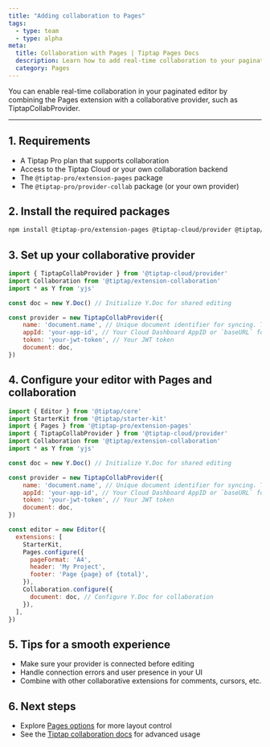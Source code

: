 ```yaml
---
title: "Adding collaboration to Pages"
tags:
  - type: team
  - type: alpha
meta:
  title: Collaboration with Pages | Tiptap Pages Docs
  description: Learn how to add real-time collaboration to your paginated editor using the Pages extension.
  category: Pages
---
```



You can enable real-time collaboration in your paginated editor by combining the Pages extension with a collaborative provider, such as TiptapCollabProvider.

<CodeDemo isPro src="https://deploy-preview-369--tiptap-pro.netlify.app/preview/extensions/pagescollaboration" />

---

## 1. Requirements
- A Tiptap Pro plan that supports collaboration
- Access to the Tiptap Cloud or your own collaboration backend
- The `@tiptap-pro/extension-pages` package
- The `@tiptap-pro/provider-collab` package (or your own provider)

## 2. Install the required packages

```bash
npm install @tiptap-pro/extension-pages @tiptap-cloud/provider @tiptap/extension-collaboration
```

## 3. Set up your collaborative provider

```js
import { TiptapCollabProvider } from '@tiptap-cloud/provider'
import Collaboration from '@tiptap/extension-collaboration'
import * as Y from 'yjs'

const doc = new Y.Doc() // Initialize Y.Doc for shared editing

const provider = new TiptapCollabProvider({
    name: 'document.name', // Unique document identifier for syncing. This is your document name.
    appId: 'your-app-id', // Your Cloud Dashboard AppID or `baseURL` for on-premises
    token: 'your-jwt-token', // Your JWT token
    document: doc,
})

```

## 4. Configure your editor with Pages and collaboration

```js
import { Editor } from '@tiptap/core'
import StarterKit from '@tiptap/starter-kit'
import { Pages } from '@tiptap-pro/extension-pages'
import { TiptapCollabProvider } from '@tiptap-cloud/provider'
import Collaboration from '@tiptap/extension-collaboration'
import * as Y from 'yjs'

const doc = new Y.Doc() // Initialize Y.Doc for shared editing

const provider = new TiptapCollabProvider({
    name: 'document.name', // Unique document identifier for syncing. This is your document name.
    appId: 'your-app-id', // Your Cloud Dashboard AppID or `baseURL` for on-premises
    token: 'your-jwt-token', // Your JWT token
    document: doc,
})

const editor = new Editor({
  extensions: [
    StarterKit,
    Pages.configure({
      pageFormat: 'A4',
      header: 'My Project',
      footer: 'Page {page} of {total}',
    }),
    Collaboration.configure({
      document: doc, // Configure Y.Doc for collaboration
    }),
  ],
})
```

## 5. Tips for a smooth experience
- Make sure your provider is connected before editing
- Handle connection errors and user presence in your UI
- Combine with other collaborative extensions for comments, cursors, etc.

## 6. Next steps
- Explore [Pages options](/pages/core-concepts/options) for more layout control
- See the [Tiptap collaboration docs](https://tiptap.dev/collaboration) for advanced usage 